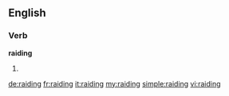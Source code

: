 ==English==

===Verb===
'''raiding'''

# {{present participle of|raid}}

[[de:raiding]]
[[fr:raiding]]
[[it:raiding]]
[[my:raiding]]
[[simple:raiding]]
[[vi:raiding]]
